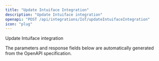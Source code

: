 ```yaml
---
title: "Update Intuiface Integration"
description: "Update Intuiface integration"
openapi: "POST /api/integrations/IoT/updateIntuifaceIntegration"
icon: "plug"
---
```


Update Intuiface integration

<Note>
The parameters and response fields below are automatically generated from the OpenAPI specification.
</Note>
